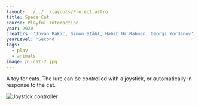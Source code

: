 ---
layout: ../../../layouts/Project.astro
title: Space Cat
course: Playful Interaction
year: 2020
creators: 'Jovan Bakic, Simon Ståhl, Habib Ur Rahman, Georgi Yordanov'
yearLevel: 'Second'
tags:
  - play
  - animals
image: pi-cat-2.jpg
---

A toy for cats. The lure can be controlled with a joystick, or automatically in response to the cat.

<MauVideo id="0_7bybv973" />

![Joystick controller](pi-cat-1.jpg 'Joystick controller')